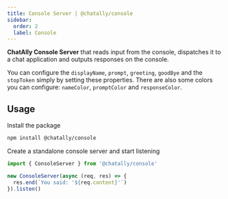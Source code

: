 ```yaml
---
title: Console Server | @chatally/console
sidebar:
  order: 2
  label: Console
---
```



<ModuleLinks id="console-server" />

**ChatAlly Console Server** that reads input from the console, dispatches it to a chat application and outputs responses on the console.

You can configure the `displayName`, `prompt`, `greeting`, `goodBye` and the `stopToken` simply by setting these properties. There are also some colors you can configure: `nameColor`, `promptColor` and `responseColor`.

## Usage

Install the package

```sh
npm install @chatally/console
```

Create a standalone console server and start listening

```js
import { ConsoleServer } from '@chatally/console'

new ConsoleServer(async (req, res) => {
  res.end(`You said: '${req.content}'`)
}).listen()
```
